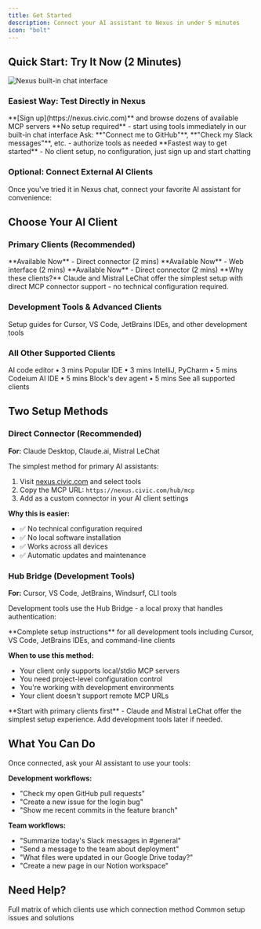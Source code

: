 ```yaml
---
title: Get Started
description: Connect your AI assistant to Nexus in under 5 minutes
icon: "bolt"
---
```


## Quick Start: Try It Now (2 Minutes)

<Frame caption="Test Civic Nexus tools directly in our chat interface">
  <img 
    className="rounded-lg"
    src="https://placehold.co/800x450/f3e8ff/a855f7?text=Nexus+Chat+Interface%0A%0AHello%2C+I%27m+your+MCP+assistant.%0A%0ATry%3A+%22Connect+me+to+GitHub%22"
    alt="Nexus built-in chat interface"
  />
</Frame>

### Easiest Way: Test Directly in Nexus

<Steps>
  <Step title="Visit nexus.civic.com">
    **[Sign up](https://nexus.civic.com)** and browse dozens of available MCP servers
  </Step>
  <Step title="Click 'Chat'">
    **No setup required** - start using tools immediately in our built-in chat interface
  </Step>
  <Step title="Start testing">
    Ask: **"Connect me to GitHub"**, **"Check my Slack messages"**, etc. - authorize tools as needed
  </Step>
</Steps>

<Card title="Try Nexus Chat Now" icon="message-circle" href="https://nexus.civic.com">
  **Fastest way to get started** - No client setup, no configuration, just sign up and start chatting
</Card>

### Optional: Connect External AI Clients

Once you've tried it in Nexus chat, connect your favorite AI assistant for convenience:

## Choose Your AI Client

### Primary Clients (Recommended)

<CardGroup cols={3}>
  <Card title="Claude Desktop" icon="desktop" href="/nexus/quickstart/clients/claude-desktop">
    **Available Now** - Direct connector (2 mins)
  </Card>
  <Card title="Claude.ai" icon="globe" href="/nexus/quickstart/clients/claude-web">
    **Available Now** - Web interface (2 mins)
  </Card>
  <Card title="Mistral LeChat" icon="sparkles" href="/nexus/quickstart/clients/mistral-lechat">
    **Available Now** - Direct connector (2 mins)
  </Card>
</CardGroup>

<Note>
**Why these clients?** Claude and Mistral LeChat offer the simplest setup with direct MCP connector support - no technical configuration required.
</Note>

### Development Tools & Advanced Clients

<Card title="Developer Setup Guide" icon="code" href="/nexus/developers/client-setup">
  Setup guides for Cursor, VS Code, JetBrains IDEs, and other development tools
</Card>

### All Other Supported Clients

<CardGroup cols={3}>
  <Card title="Cursor" icon="code" href="/nexus/developers/client-setup#cursor">
    AI code editor • 3 mins
  </Card>
  <Card title="VS Code" icon="code" href="/nexus/developers/client-setup#vscode">
    Popular IDE • 3 mins
  </Card>
  <Card title="JetBrains IDEs" icon="command" href="/nexus/developers/client-setup#jetbrains">
    IntelliJ, PyCharm • 5 mins
  </Card>
  <Card title="Windsurf" icon="wind" href="/nexus/developers/client-setup#windsurf">
    Codeium AI IDE • 5 mins
  </Card>
  <Card title="Goose" icon="terminal" href="/nexus/developers/client-setup#goose">
    Block's dev agent • 5 mins
  </Card>
  <Card title="More..." icon="ellipsis" href="/nexus/developers/client-setup">
    See all supported clients
  </Card>
</CardGroup>

## Two Setup Methods

### Direct Connector (Recommended)
**For:** Claude Desktop, Claude.ai, Mistral LeChat

The simplest method for primary AI assistants:

1. Visit [nexus.civic.com](https://nexus.civic.com) and select tools
2. Copy the MCP URL: `https://nexus.civic.com/hub/mcp`
3. Add as a custom connector in your AI client settings

**Why this is easier:**
- ✅ No technical configuration required
- ✅ No local software installation
- ✅ Works across all devices
- ✅ Automatic updates and maintenance

### Hub Bridge (Development Tools)
**For:** Cursor, VS Code, JetBrains, Windsurf, CLI tools

Development tools use the Hub Bridge - a local proxy that handles authentication:

<Card title="Developer Setup Guide" icon="code" href="/nexus/developers/client-setup">
  **Complete setup instructions** for all development tools including Cursor, VS Code, JetBrains IDEs, and command-line clients
</Card>

**When to use this method:**
- Your client only supports local/stdio MCP servers
- You need project-level configuration control  
- You're working with development environments
- Your client doesn't support remote MCP URLs

<Note>
**Start with primary clients first** - Claude and Mistral LeChat offer the simplest setup experience. Add development tools later if needed.
</Note>

## What You Can Do

Once connected, ask your AI assistant to use your tools:

**Development workflows:**
- "Check my open GitHub pull requests"  
- "Create a new issue for the login bug"
- "Show me recent commits in the feature branch"

**Team workflows:**
- "Summarize today's Slack messages in #general"
- "Send a message to the team about deployment"
- "What files were updated in our Google Drive today?"
- "Create a new page in our Notion workspace"

## Need Help?

<CardGroup cols={2}>
  <Card title="Client Compatibility" icon="table" href="/nexus/reference/client-compatibility">
    Full matrix of which clients use which connection method
  </Card>
  <Card title="Troubleshooting" icon="wrench" href="/nexus/troubleshooting">
    Common setup issues and solutions
  </Card>
</CardGroup>
